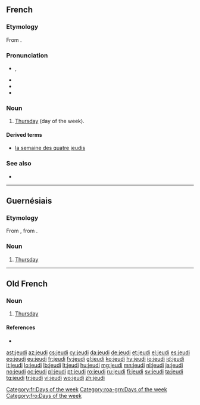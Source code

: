 ==French==

===Etymology===
From {{etyl|la|fr}} {{term|dies Iovis|diēs Iovis|day of Jupiter|lang=la}}.

===Pronunciation===
* {{IPA|/ʒø.di/|lang=fr}}, {{X-SAMPA|/Z2.di/}}
* {{audio|Fr-jeudi-fr-ouest.ogg|Audio (France)}}
* {{rhymes|i|lang=fr}}
* {{homophones|jeudis|lang=fr}}

===Noun===
{{fr-noun|m}}

# [[Thursday]] (day of the week).

====Derived terms====
* [[la semaine des quatre jeudis]]

[[Category:fr:Days of the week]]

===See also===
* {{list:days of the week/fr}}
----

==Guernésiais==

===Etymology===
From {{etyl|fro|roa-grn}} {{term|jeudi|lang=fro}}, from {{etyl|la|roa-grn}} {{term|dies Iovis|diēs Iovis|day of Jupiter|lang=la}}.

===Noun===
{{roa-grn-noun|m}}

# [[Thursday]]

[[Category:roa-grn:Days of the week]]

----

==Old French==

===Noun===
{{fro-noun|m}}

# [[Thursday]]

====References====
* {{R:Godefroy|supplement=1}}<!--contains a long list of alternative forms, too long to list here-->

[[Category:fro:Days of the week]]

[[ast:jeudi]]
[[az:jeudi]]
[[cs:jeudi]]
[[cy:jeudi]]
[[da:jeudi]]
[[de:jeudi]]
[[et:jeudi]]
[[el:jeudi]]
[[es:jeudi]]
[[eo:jeudi]]
[[eu:jeudi]]
[[fr:jeudi]]
[[fy:jeudi]]
[[gl:jeudi]]
[[ko:jeudi]]
[[hy:jeudi]]
[[io:jeudi]]
[[id:jeudi]]
[[it:jeudi]]
[[lo:jeudi]]
[[lb:jeudi]]
[[lt:jeudi]]
[[hu:jeudi]]
[[mg:jeudi]]
[[mn:jeudi]]
[[nl:jeudi]]
[[ja:jeudi]]
[[no:jeudi]]
[[oc:jeudi]]
[[pl:jeudi]]
[[pt:jeudi]]
[[ro:jeudi]]
[[ru:jeudi]]
[[fi:jeudi]]
[[sv:jeudi]]
[[ta:jeudi]]
[[tg:jeudi]]
[[tr:jeudi]]
[[vi:jeudi]]
[[wo:jeudi]]
[[zh:jeudi]]
